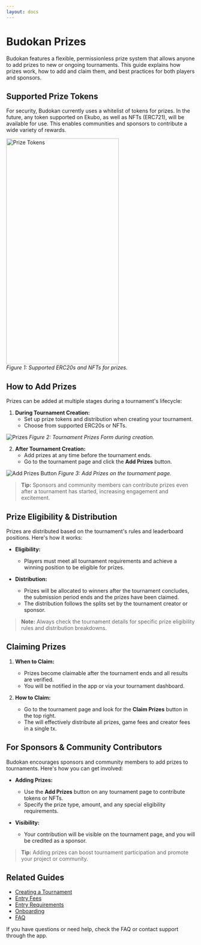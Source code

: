```yaml
---
layout: docs
---
```


# Budokan Prizes

Budokan features a flexible, permissionless prize system that allows anyone to add prizes to new or ongoing tournaments. This guide explains how prizes work, how to add and claim them, and best practices for both players and sponsors.

## Supported Prize Tokens

<div className="flex flex-row gap-4 items-start">
  <div className="flex-1">
    <p>
      For security, Budokan currently uses a whitelist of tokens for prizes. In the future, any token supported on Ekubo, as well as NFTs (ERC721), will be available for use. This enables communities and sponsors to contribute a wide variety of rewards.
    </p>
  </div>
  <div className="flex-shrink-0">
    <img 
      src="/docs/prize-token-list.png" 
      alt="Prize Tokens" 
      width="300" 
      height="600" 
    />
    <br />
    <em>Figure 1: Supported ERC20s and NFTs for prizes.</em>
  </div>
</div>

## How to Add Prizes

Prizes can be added at multiple stages during a tournament's lifecycle:

1. **During Tournament Creation:**
   - Set up prize tokens and distribution when creating your tournament.
   - Choose from supported ERC20s or NFTs.

![Prizes](/docs/prizes.png)
*Figure 2: Tournament Prizes Form during creation.*

2. **After Tournament Creation:**
   - Add prizes at any time before the tournament ends.
   - Go to the tournament page and click the **Add Prizes** button.

![Add Prizes Button](/docs/add-prizes-button.png)
*Figure 3: Add Prizes on the tournament page.*

> **Tip:** Sponsors and community members can contribute prizes even after a tournament has started, increasing engagement and excitement.

## Prize Eligibility & Distribution

Prizes are distributed based on the tournament's rules and leaderboard positions. Here's how it works:

- **Eligibility:**
  - Players must meet all tournament requirements and achieve a winning position to be eligible for prizes.

- **Distribution:**
  - Prizes will be allocated to winners after the tournament concludes, the submission period ends and the prizes have been claimed.
  - The distribution follows the splits set by the tournament creator or sponsor.

> **Note:** Always check the tournament details for specific prize eligibility rules and distribution breakdowns.

## Claiming Prizes

1. **When to Claim:**
   - Prizes become claimable after the tournament ends and all results are verified.
   - You will be notified in the app or via your tournament dashboard.

2. **How to Claim:**
   - Go to the tournament page and look for the **Claim Prizes** button in the top right.
   - The will effectively distribute all prizes, game fees and creator fees in a single tx.

## For Sponsors & Community Contributors

Budokan encourages sponsors and community members to add prizes to tournaments. Here's how you can get involved:

- **Adding Prizes:**
  - Use the **Add Prizes** button on any tournament page to contribute tokens or NFTs.
  - Specify the prize type, amount, and any special eligibility requirements.

- **Visibility:**
  - Your contribution will be visible on the tournament page, and you will be credited as a sponsor.

> **Tip:** Adding prizes can boost tournament participation and promote your project or community.

## Related Guides
- [Creating a Tournament](/budokan/guide/create)
- [Entry Fees](/budokan/guide/create/entry-fees)
- [Entry Requirements](/budokan/guide/create/entry_requirements)
- [Onboarding](/budokan/guide/onboarding)
- [FAQ](/budokan/guide/faq)

If you have questions or need help, check the FAQ or contact support through the app.